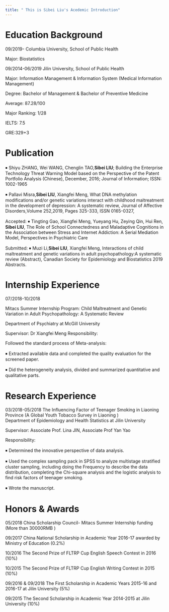 ```yaml
---
title: " This is Sibei Liu's Acedemic Introduction"
---
```



# Education Background
09/2019-
Columbia University, School of Public Health

Major: Biostatistics

09/2014-06/2019 
Jilin University, School of Public Health

Major: Information Management & Information System (Medical Information Management)  

Degree: Bachelor of Management & Bachelor of Preventive Medicine

Average: 87.28/100             

Major Ranking: 1/28 

IELTS: 7.5                    

GRE:329+3               

# Publication
￭ Shiyu ZHANG, Wei WANG, Chenglin TAO,**Sibei LIU**; 
Building the Enterprise Technology Threat Warning Model based on the Perspective of the Patent Portfolio Analysis (Chinese), December, 2016; Journal of Information; ISSN: 1002-1965

￭ Pallavi Misra,**Sibei LIU**, Xiangfei Meng,
What DNA methylation modifications and/or genetic variations interact with childhood maltreatment in the development of depression: A systematic review, Journal of Affective Disorders,Volume 252,2019, Pages 325-333, ISSN 0165-0327,

Accepted:
￭ Tingting Gao, Xiangfei Meng, Yueyang Hu, Zeying Qin, Hui Ren, **Sibei LIU**, The Role of School Connectedness and Maladaptive Cognitions in the Association between Stress and Internet Addiction: A Serial Mediation Model, Perspectives in Psychiatric Care

Submitted:
￭ Muzi Li,**Sibei LIU**, Xiangfei Meng, Interactions of child maltreatment and genetic variations in adult psychopathology:A systematic review (Abstract), Canadian Society for Epidemiology and Biostatistics 2019 Abstracts.


# Internship Experience
07/2018-10/2018  

Mitacs Summer Internship Program: Child Maltreatment and Genetic Variation in Adult Psychopathology: A Systematic Review                       

Department of Psychiatry at McGill University

Supervisor: Dr Xiangfei Meng
Responsibility:

Followed the standard process of Meta-analysis: 

￭ Extracted available data and completed the quality evaluation for the screened paper.

￭ Did the heterogeneity analysis, divided and summarized quantitative and qualitative parts.

# Research Experience 
03/2018-05/2018 
The Influencing Factor of Teenager Smoking in Liaoning Province (A Global Youth Tobacco Survey in Liaoning )                      
Department of Epidemiology and Health Statistics at Jilin University

Supervisor: Associate Prof. Lina JIN, Associate Prof Yan Yao 

Responsibility:

￭ Determined the innovative perspective of data analysis.

￭ Used the complex sampling pack in SPSS to analyze multistage stratified cluster sampling, including doing the Frequency to describe the data distribution, completing the Chi-square analysis and the logistic analysis to find risk factors of teenager smoking.

￭ Wrote the manuscript. 


# Honors & Awards
05/2018 China Scholarship Council- Mitacs Summer Internship funding (More than 30000RMB ) 

09/2017 China National Scholarship in Academic Year 2016-17 awarded by Ministry of Education (0.2%)

10/2016 The Second Prize of FLTRP Cup English Speech Contest in 2016 (10%)

10/2015 The Second Prize of FLTRP Cup English Writing Contest in 2015 (10%)

09/2016 & 09/2018 The First Scholarship in Academic Years 2015-16 and 2016-17 at Jilin University (5%)

09/2015 The Second Scholarship in Academic Year 2014-2015 at Jilin University (10%)
